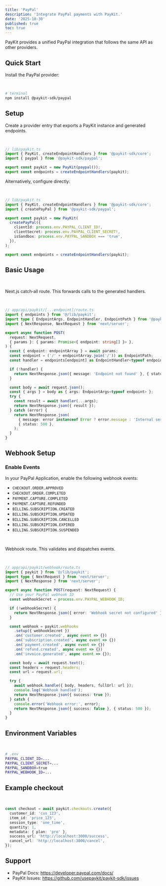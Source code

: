 ```yaml
---
title: 'PayPal'
description: 'Integrate PayPal payments with PayKit.'
date: '2025-10-30'
published: true
toc: true
---
```


PayKit provides a unified PayPal integration that follows the same API as other providers.

## Quick Start

Install the PayPal provider:

<br />

```bash
# terminal
npm install @paykit-sdk/paypal
```

## Setup

Create a provider entry that exports a PayKit instance and generated endpoints.

<br />

```typescript
// lib/paykit.ts
import { PayKit, createEndpointHandlers } from '@paykit-sdk/core';
import { paypal } from '@paykit-sdk/paypal';

export const paykit = new PayKit(paypal());
export const endpoints = createEndpointHandlers(paykit);
```

Alternatively, configure directly:

<br />

```typescript
// lib/paykit.ts
import { PayKit, createEndpointHandlers } from '@paykit-sdk/core';
import { createPayPal } from '@paykit-sdk/paypal';

export const paykit = new PayKit(
  createPayPal({
    clientId: process.env.PAYPAL_CLIENT_ID!,
    clientSecret: process.env.PAYPAL_CLIENT_SECRET!,
    isSandbox: process.env.PAYPAL_SANDBOX === 'true',
  }),
);

export const endpoints = createEndpointHandlers(paykit);
```

## Basic Usage

<br />

Next.js catch‑all route. This forwards calls to the generated handlers.

<br />

```typescript
// app/api/paykit/[...endpoint]/route.ts
import { endpoints } from '@/lib/paykit';
import type { EndpointArgs, EndpointHandler, EndpointPath } from '@paykit-sdk/core';
import { NextResponse, NextRequest } from 'next/server';

export async function POST(
  request: NextRequest,
  { params }: { params: Promise<{ endpoint: string[] }> },
) {
  const { endpoint: endpointArray } = await params;
  const endpoint = ('/' + endpointArray.join('/')) as EndpointPath;
  const handler = endpoints[endpoint] as EndpointHandler<typeof endpoint>;

  if (!handler) {
    return NextResponse.json({ message: 'Endpoint not found' }, { status: 404 });
  }

  const body = await request.json();
  const { args } = body as { args: EndpointArgs<typeof endpoint> };
  try {
    const result = await handler(...args);
    return NextResponse.json({ result });
  } catch (error) {
    return NextResponse.json(
      { message: error instanceof Error ? error.message : 'Internal server error' },
      { status: 500 },
    );
  }
}
```

## Webhook Setup

### Enable Events

In your PayPal Application, enable the following webhook events:

- `CHECKOUT.ORDER.APPROVED`
- `CHECKOUT.ORDER.COMPLETED`
- `PAYMENT.CAPTURE.COMPLETED`
- `PAYMENT.CAPTURE.REFUNDED`
- `BILLING.SUBSCRIPTION.CREATED`
- `BILLING.SUBSCRIPTION.UPDATED`
- `BILLING.SUBSCRIPTION.CANCELLED`
- `BILLING.SUBSCRIPTION.EXPIRED`
- `BILLING.SUBSCRIPTION.SUSPENDED`

<br />

Webhook route. This validates and dispatches events.

<br />

```typescript
// app/api/paykit/webhook/route.ts
import { paykit } from '@/lib/paykit';
import type { NextRequest } from 'next/server';
import { NextResponse } from 'next/server';

export async function POST(request: NextRequest) {
  // Use your PayPal webhook ID
  const webhookSecret = process.env.PAYPAL_WEBHOOK_ID;

  if (!webhookSecret) {
    return NextResponse.json({ error: 'Webhook secret not configured' }, { status: 500 });
  }

  const webhook = paykit.webhooks
    .setup({ webhookSecret })
    .on('customer.created', async event => {})
    .on('subscription.created', async event => {})
    .on('payment.created', async event => {})
    .on('refund.created', async event => {})
    .on('invoice.generated', async event => {});

  const body = await request.text();
  const headers = request.headers;
  const url = request.url;

  try {
    await webhook.handle({ body, headers, fullUrl: url });
    console.log('Webhook handled');
    return NextResponse.json({ success: true });
  } catch {
    console.error('Webhook error:', error);
    return NextResponse.json({ success: false }, { status: 500 });
  }
}
```

## Environment Variables

<br />

```bash
# .env
PAYPAL_CLIENT_ID=...
PAYPAL_CLIENT_SECRET=...
PAYPAL_SANDBOX=true
PAYPAL_WEBHOOK_ID=...
```

## Example checkout

<br />

```typescript
const checkout = await paykit.checkouts.create({
  customer_id: 'cus_123',
  item_id: 'price_123',
  session_type: 'one_time',
  quantity: 1,
  metadata: { plan: 'pro' },
  success_url: 'http://localhost:3000/success',
  cancel_url: 'http://localhost:3000/cancel',
});
```

## Support

- PayPal Docs: https://developer.paypal.com/docs/
- PayKit Issues: https://github.com/usepaykit/paykit-sdk/issues
